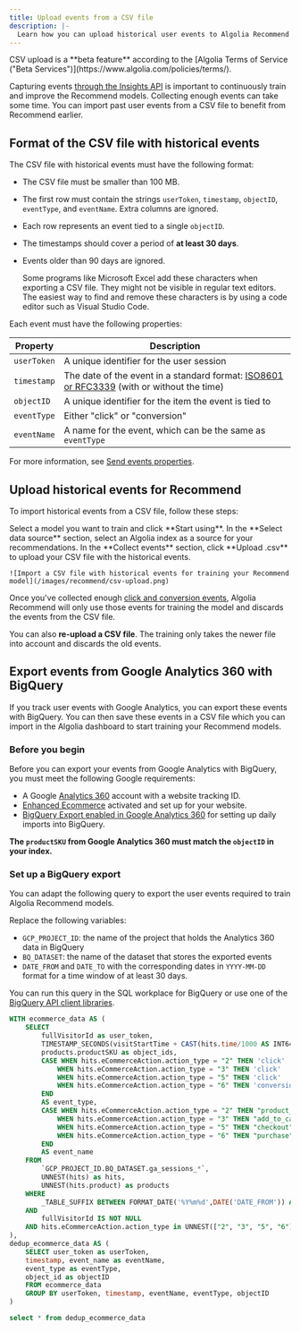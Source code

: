 ```yaml
---
title: Upload events from a CSV file
description: |-
  Learn how you can upload historical user events to Algolia Recommend to get started quicker.
---
```


<Info>
    CSV upload is a **beta feature** according to the [Algolia Terms of Service ("Beta Services")](https://www.algolia.com/policies/terms/).
</Info>

Capturing events [through the Insights API](/guides/send-events/get-started/) is important
to continuously train and improve the Recommend models.
Collecting enough events can take some time.
You can import past user events from a CSV file to benefit from Recommend earlier.

## Format of the CSV file with historical events

The CSV file with historical events must have the following format:

- The CSV file must be smaller than 100 MB.
- The first row must contain the strings `userToken`, `timestamp`, `objectID`, `eventType`, and `eventName`.
  Extra columns are ignored.
- Each row represents an event tied to a single `objectID`.
- The timestamps should cover a period of **at least 30 days**.
- Events older than 90 days are ignored.

    <Note>
        Some programs like Microsoft Excel add these characters when exporting a CSV file.
        They might not be visible in regular text editors. The easiest way to find and remove
        these characters is by using a code editor such as Visual Studio Code.
    </Note>

Each event must have the following properties:

|Property|Description|
|-|-|
| `userToken` |A unique identifier for the user session |
| `timestamp` |The date of the event in a standard format: [ISO8601 or RFC3339](https://wikipedia.org/wiki/ISO_8601#RFCs) (with or without the time) |
| `objectID` |A unique identifier for the item the event is tied to |
| `eventType` |Either "click" or "conversion" |
| `eventName` |A name for the event, which can be the same as `eventType` |

For more information, see [Send events properties](https://www.algolia.com/doc/rest-api/insights/#tag/events/operation/pushEvents).

## Upload historical events for Recommend

To import historical events from a CSV file, follow these steps:


<Dashboard />
<Steps>
  <Step title="Select model" stepNumber="3">
    Select a model you want to train and click **Start using**.
  </Step>
  <Step title="Select source">
    In the **Select data source** section, select an Algolia index as a source for your recommendations.
  </Step>
  <Step title="Select source">
    In the **Collect events** section, click **Upload .csv** to upload your CSV file with the historical events.

    ![Import a CSV file with historical events for training your Recommend model](/images/recommend/csv-upload.png)
  </Step>
</Steps>

Once you've collected enough [click and conversion events](/guides/send-events/get-started/),
Algolia Recommend will only use those events for training the model and discards the events from the CSV file.

You can also **re-upload a CSV file**.
The training only takes the newer file into account and discards the old events.

## Export events from Google Analytics 360 with BigQuery

If you track user events with Google Analytics,
you can export these events with BigQuery.
You can then save these events in a CSV file which you can import in the Algolia dashboard to start training your Recommend models.

### Before you begin

Before you can export your events from Google Analytics with BigQuery, you must meet the following Google requirements:

- A Google [Analytics 360](https://marketingplatform.google.com/about/analytics-360/) account with a website tracking ID.
- [Enhanced Ecommerce](https://support.google.com/analytics/answer/6014841) activated and set up for your website.
- [BigQuery Export enabled in Google Analytics 360](https://support.google.com/analytics/answer/3416092) for setting up daily imports into BigQuery.

**The `productSKU` from Google Analytics 360 must match the `objectID` in your index.**

### Set up a BigQuery export

You can adapt the following query to export the user events required to train Algolia Recommend models.

Replace the following variables:

- `GCP_PROJECT_ID`: the name of the project that holds the Analytics 360 data in BigQuery
- `BQ_DATASET`: the name of the dataset that stores the exported events
- `DATE_FROM` and `DATE_TO` with the corresponding dates in `YYYY-MM-DD` format for a time window of at least 30 days.

You can run this query in the SQL workplace for BigQuery or use one of the [BigQuery API client libraries](https://cloud.google.com/bigquery/docs/reference/libraries).

```sql SQL
WITH ecommerce_data AS (
    SELECT
        fullVisitorId as user_token,
        TIMESTAMP_SECONDS(visitStartTime + CAST(hits.time/1000 AS INT64)) as timestamp,
        products.productSKU as object_ids,
        CASE WHEN hits.eCommerceAction.action_type = "2" THEN 'click'
            WHEN hits.eCommerceAction.action_type = "3" THEN 'click'
            WHEN hits.eCommerceAction.action_type = "5" THEN 'click'
            WHEN hits.eCommerceAction.action_type = "6" THEN 'conversion'
        END
        AS event_type,
        CASE WHEN hits.eCommerceAction.action_type = "2" THEN "product_view"
            WHEN hits.eCommerceAction.action_type = "3" THEN "add_to_cart"
            WHEN hits.eCommerceAction.action_type = "5" THEN "checkout"
            WHEN hits.eCommerceAction.action_type = "6" THEN "purchase"
        END
        AS event_name
    FROM
        `GCP_PROJECT_ID.BQ_DATASET.ga_sessions_*`,
        UNNEST(hits) as hits,
        UNNEST(hits.product) as products
    WHERE
        _TABLE_SUFFIX BETWEEN FORMAT_DATE('%Y%m%d',DATE('DATE_FROM')) AND FORMAT_DATE('%Y%m%d',DATE('DATE_TO'))
    AND
        fullVisitorId IS NOT NULL
    AND hits.eCommerceAction.action_type in UNNEST(["2", "3", "5", "6"])
),
dedup_ecommerce_data AS (
    SELECT user_token as userToken,
    timestamp, event_name as eventName,
    event_type as eventType,
    object_id as objectID
    FROM ecommerce_data
    GROUP BY userToken, timestamp, eventName, eventType, objectID
)

select * from dedup_ecommerce_data
```